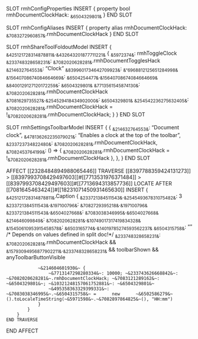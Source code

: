 SLOT rmhConfigProperties
    INSERT {
        property bool rmhDocumentClockHack: ~&6504329801&~
    }
END SLOT

SLOT rmhConfigAliases
    INSERT {
        property alias rmhDocumentClockHack: ~&7083272960857&~.rmhDocumentClockHack
    }
END SLOT

SLOT rmhShareToolFoldoutModel
    INSERT {
        ~&425121728314878811&~.~&432643201877711221&~ {
            ~&5972374&~: rmhToggleClock
            ~&233748328658231&~: ~&7082020628281&~.rmhDocumentTogglesHack
            ~&214632764553&~: "Clock"
            ~&8399601734642709923&~: ~&"6968812125651284998&~
            ~&15640708674084664669&~: ~&6504254477&~.~&15640708674084664669&~
            ~&8400129127120172259&~: ~&6504329801&~
            ~&7713561545874130&~: ~&7082020628281&~.rmhDocumentClockHack
            ~&7081629735527&~.~&254529418434902000&~: ~&6504329801&~
            ~&254542236275632405&~: ~&7082020628281&~.rmhDocumentClockHack = !~&7082020628281&~.rmhDocumentClockHack;
        }
    }
END SLOT

SLOT rmhSettingsToolbarModel
    INSERT {
        {
           ~&214632764553&~: "Document clock",
           ~&478136262235079021&~: "Enables a clock at the top of the toolbar",
           ~&233723734822480&~: ~&7082020628281&~.rmhDocumentClockHack,
           ~&7082453764199&~: () => { ~&7082020628281&~.rmhDocumentClockHack = !~&7082020628281&~.rmhDocumentClockHack },
        },
    }
END SLOT

AFFECT [[2328484894988065446]]
    TRAVERSE [[8397788359424131273]] > [[8397993708429497603]]#[[7713531976371484]] > [[8397993708429497603]]#[[7713694313857736]]
        LOCATE AFTER [[7081645463424]]#[[18231071450931465630]]
        INSERT {
            ~&425121728314878811&~.Caption {
                ~&233721384511543&~.~&254549367831075482&~: 3
                ~&233721384511543&~.~&197100796&~: ~&7082729395218&~.~&197100796&~
                ~&233721384511543&~.~&6504027668&~: ~&7083038346995&~.~&6504027668&~
                ~&214646099849&~: ~&7082020628281&~.~&10749017317419834328&~
                ~&15450610953915458578&~: ~&6503165774&~.~&14019785274593562237&~
                ~&6504315758&~: ""
                /* Depends on values defined in split doc!*/
                ~&233748328658231&~: ~&7082020628281&~.rmhDocumentClockHack && ~&15793094956877902211&~.~&233748328658231&~ && toolbarShown && anyToolbarButtonVisible

                ~&214604601930&~ {
                    ~&7713147298280334&~: 10000; ~&233743626668842&~: ~&7082020628281&~.rmhDocumentClockHack; ~&7083121289162&~: ~&6504329801&~; ~&10321248157061752881&~: ~&6504329801&~
                    ~&495358363329399331&~: ~&7083038346995&~.~&6504315758&~ =      new      ~&6502586279&~().toLocaleTimeString(~&5971598&~.~&7082897864825&~(), "HH:mm")
                }
            }
        }
    END TRAVERSE
END AFFECT
